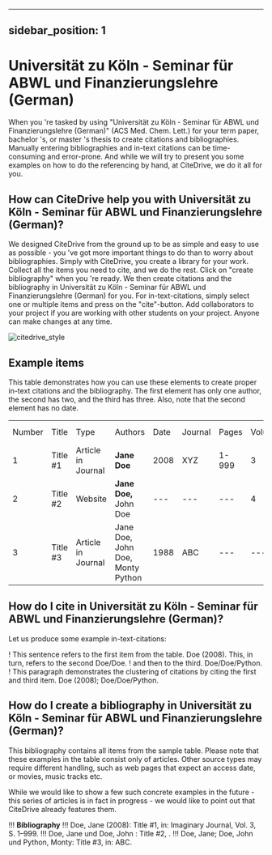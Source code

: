 
---
sidebar_position: 1
---

# Universität zu Köln - Seminar für ABWL und Finanzierungslehre (German)

When you 're tasked by using "Universität zu Köln - Seminar für ABWL und Finanzierungslehre (German)" (ACS Med. Chem. Lett.) for your term paper, bachelor 's, or master 's thesis to create citations and bibliographies.
Manually entering bibliographies and in-text citations can be time-consuming and error-prone. And while we will try to present you some examples on how to do the referencing by hand, at CiteDrive, we do it all for you.

<!---
## About  Universität zu Köln - Seminar für ABWL und Finanzierungslehre (German)

* Title: Universität zu Köln - Seminar für ABWL und Finanzierungslehre (German)
* Short Title (Id): ACS Med. Chem. Lett.)
* Authors: Universität zu Köln - Seminar für ABWL und Finanzierungslehre (German)
* Download: Universität zu Köln - Seminar für ABWL und Finanzierungslehre (German)
 --->

## How can CiteDrive help you with Universität zu Köln - Seminar für ABWL und Finanzierungslehre (German)?

We designed CiteDrive from the ground up to be as simple and easy to use as possible - you 've got more important things to do than to worry about bibliographies. Simply with CiteDrive, you create a library for your work. Collect all the items you need to cite, and we do the rest. Click on "create bibliography" when you 're ready. We then create citations and the bibliography in Universität zu Köln - Seminar für ABWL und Finanzierungslehre (German) for you. For in-text-citations, simply select one or multiple items and press on the "cite"-button. Add collaborators to your project if you are working with other students on your project. Anyone can make changes at any time.


![citedrive_style](images/universitat-zu-koln--seminar-fur-abwl-und-finanzierungslehre-german.svg "Choose Universität zu Köln - Seminar für ABWL und Finanzierungslehre (German) in the CiteDrive App")


## Example items

This table demonstrates how you can use these elements to create proper in-text citations and the bibliography. The first element has only one author, the second has two, and the third has three. Also, note that the second element has no date.


<table>
  <tr>
   <td>Number
   </td>
   <td>Title
   </td>
   <td>Type
   </td>
   <td>Authors
   </td>
   <td>Date
   </td>
   <td>Journal
   </td>
   <td>Pages
   </td>
   <td>Volume
   </td>
   <td>Issue
   </td>
   <td>Access Date
   </td>
  </tr>
  <tr>
   <td>1
   </td>
   <td>Title #1
   </td>
   <td>Article in Journal
   </td>
   <td><strong>Jane Doe</strong>
   </td>
   <td>2008
   </td>
   <td>XYZ
   </td>
   <td>1-999
   </td>
   <td>3
   </td>
   <td>2
   </td>
   <td>--
   </td>
  </tr>
  <tr>
   <td>
2
   </td>
   <td>Title #2
   </td>
   <td>Website
   </td>
   <td><strong>Jane Doe, </strong>John Doe
   </td>
   <td>---
   </td>
   <td>---
   </td>
   <td>---
   </td>
   <td>4
   </td>
   <td>---
   </td>
   <td>2020-05-01
   </td>
  </tr>
  <tr>
   <td>3
   </td>
   <td>Title #3
   </td>
   <td>Article in Journal
   </td>
   <td>Jane Doe, John Doe, Monty Python
   </td>
   <td>1988
   </td>
   <td>ABC
   </td>
   <td>---
   </td>
   <td>---
   </td>
   <td>16
   </td>
   <td>---
   </td>
  </tr>
</table>



## How do I cite in  Universität zu Köln - Seminar für ABWL und Finanzierungslehre (German)?

Let us produce some example in-text-citations:

! This sentence refers to the first item from the table. Doe (2008). This, in turn, refers to the second Doe/Doe.
! and then to the third.  Doe/Doe/Python.
! This paragraph demonstrates the clustering of citations by citing the first and third item. Doe (2008); Doe/Doe/Python.



## How do I create a bibliography in Universität zu Köln - Seminar für ABWL und Finanzierungslehre (German)?

This bibliography contains all items from the sample table. Please note that these examples in the table consist only of articles. Other source types may require different handling, such as web pages that expect an access date, or movies, music tracks etc.

While we would like to show a few such concrete examples in the future - this series of articles is in fact in progress - we would like to point out that CiteDrive already features them.


!!! **Bibliography**
!!! Doe, Jane (2008): Title #1, in: Imaginary Journal, Vol. 3, S. 1–999.
!!! Doe, Jane und Doe, John : Title #2, .
!!! Doe, Jane; Doe, John und Python, Monty: Title #3, in: ABC.


```
        